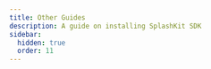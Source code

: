 ```yaml
---
title: Other Guides
description: A guide on installing SplashKit SDK
sidebar:
  hidden: true
  order: 11
---
```





<CardGrid stagger>

<LinkCard
    title="Publishing in SplashKit - C# / C++"
    description="Examples & Guides"
    href="/guides/others/publishing-with-splashkit-csharp/"
/>
</CardGrid>

